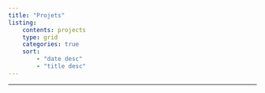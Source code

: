 ```yaml
---
title: "Projets"
listing: 
    contents: projects
    type: grid 
    categories: true
    sort:
        - "date desc"
        - "title desc"
---
```


***